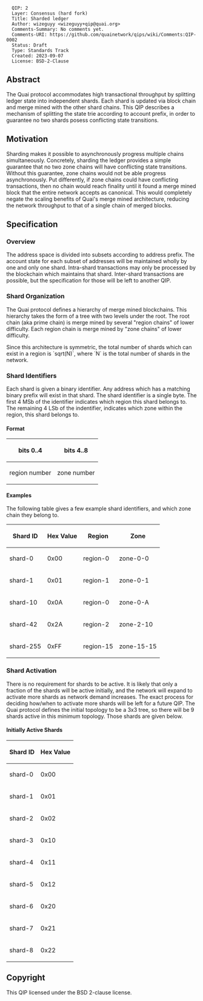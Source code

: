 <pre>
  QIP: 2
  Layer: Consensus (hard fork)
  Title: Sharded ledger
  Author: wizeguyy <wizeguyy+qip@quai.org>
  Comments-Summary: No comments yet.
  Comments-URI: https://github.com/quainetwork/qips/wiki/Comments:QIP-0002
  Status: Draft
  Type: Standards Track
  Created: 2023-09-07
  License: BSD-2-Clause
</pre>

==Abstract==

The Quai protocol accommodates high transactional throughput by splitting ledger state into independent shards. Each shard is updated via block chain and merge mined with the other shard chains. This QIP describes a mechanism of splitting the state trie according to account prefix, in order to guarantee no two shards posess conflicting state transitions.

==Motivation==

Sharding makes it possible to asynchronously progress multiple chains simultaneously. Concretely, sharding the ledger provides a simple guarantee that no two zone chains will have conflicting state transitions. Without this guarantee, zone chains would not be able progress asynchronously. Put differently, if zone chains could have conflicting transactions, then no chain would reach finality until it found a merge mined block that the entire network accepts as canonical. This would completely negate the scaling benefits of Quai's merge mined architecture, reducing the network throughput to that of a single chain of merged blocks.

==Specification==

===Overview===

The address space is divided into subsets according to address prefix. The account state for each subset of addresses will be maintained wholly by one and only one shard. Intra-shard transactions may only be processed by the blockchain which maintains that shard. Inter-shard transactions are possible, but the specification for those will be left to another QIP.

===Shard Organization===

The Quai protocol defines a hierarchy of merge mined blockchains. This hierarchy takes the form of a tree with two levels under the root. The root chain (aka prime chain) is merge mined by several "region chains" of lower difficulty. Each region chain is merge mined by "zone chains" of lower difficulty.

Since this architecture is symmetric, the total number of shards which can exist in a region is `sqrt(N)`, where `N` is the total number of shards in the network.

===Shard Identifiers===

Each shard is given a binary identifier. Any address which has a matching binary prefix will exist in that shard. The shard identifier is a single byte. The first 4 MSb of the identifier indicates which region this shard belongs to. The remaining 4 LSb of the indentifier, indicates which zone within the region, this shard belongs to.

====Format====
{|

!bits 0..4
!bits 4..8
|-
| region number
| zone number
|}

====Examples====
The following table gives a few example shard identifiers, and which zone chain they belong to.

{|
!Shard ID
!Hex Value
!Region
!Zone
|-
| shard-0
| 0x00
| region-0
| zone-0-0
|-
| shard-1
| 0x01
| region-1
| zone-0-1
|-
| shard-10
| 0x0A
| region-0
| zone-0-A
|-
| shard-42
| 0x2A
| region-2
| zone-2-10
|-
| shard-255
| 0xFF
| region-15
| zone-15-15
|}


===Shard Activation===

There is no requirement for shards to be active. It is likely that only a fraction of the shards will be active initially, and the network will expand to activate more shards as network demand increases. The exact process for deciding how/when to activate more shards will be left for a future QIP. The Quai protocol defines the initial topology to be a 3x3 tree, so there will be 9 shards active in this minimum topology. Those shards are given below.
====Initially Active Shards====
{|
!Shard ID
!Hex Value
|-
| shard-0
| 0x00
|-
| shard-1
| 0x01
|-
| shard-2
| 0x02
|-
| shard-3
| 0x10
|-
| shard-4
| 0x11
|-
| shard-5
| 0x12
|-
| shard-6
| 0x20
|-
| shard-7
| 0x21
|-
| shard-8
| 0x22
|}

==Copyright==

This QIP licensed under the BSD 2-clause license.
